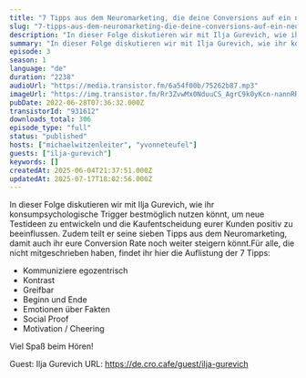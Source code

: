 ```yaml
---
title: "7 Tipps aus dem Neuromarketing, die deine Conversions auf ein neues Level heben"
slug: "7-tipps-aus-dem-neuromarketing-die-deine-conversions-auf-ein-neues-level-heben"
description: "In dieser Folge diskutieren wir mit Ilja Gurevich, wie ihr konsumpsychologische Trigger bestmöglich nutzen könnt, um neue Testideen zu entwickeln und die Kaufentscheidung eurer Kunden positiv zu beeinflussen. Zudem teilt er seine sieben Tipps aus dem Neuromarketing, damit auch ihr eure Conversion Rate noch weiter steigern könnt.Für alle, die nicht mitgeschrieben haben, findet ihr hier die Auflistung der 7 Tipps:\n- Kommuniziere egozentrisch\n- Kontrast\n- Greifbar\n- Beginn und Ende\n- Emotionen über Fakten\n- Social Proof\n- Motivation / Cheering\n\nViel Spaß beim Hören!\n\nGuest: Ilja Gurevich\nURL: https://de.cro.cafe/guest/ilja-gurevich"
summary: "In dieser Folge diskutieren wir mit Ilja Gurevich, wie ihr konsumpsychologische Trigger bestmöglich nutzen könnt, um neue Testideen zu entwickeln und die Kaufentscheidung eurer Kunden positiv zu beeinflussen. Zudem teilt er seine sieben Tipps aus dem Neuromarketing, damit auch ihr eure Conversion Rate noch weiter steigern könnt.\r\n\r\nViel Spaß beim Hören!"
episode: 3
season: 1
language: "de"
duration: "2238"
audioUrl: "https://media.transistor.fm/6a54f00b/75262b87.mp3"
imageUrl: "https://img.transistor.fm/Rr3ZvwMx0NduuCS_AgrC9k0yKcn-nannRRV3GkOVj_I/rs:fill:3000:3000:1/q:60/aHR0cHM6Ly9pbWct/dXBsb2FkLXByb2R1/Y3Rpb24udHJhbnNp/c3Rvci5mbS9hY2Ji/YzlhOTJlZDgyM2M4/NWQ0YWUwOWE1YjRi/ZTRhMS5wbmc.webp"
pubDate: 2022-06-28T07:36:32.000Z
transistorId: "931612"
downloads_total: 306
episode_type: "full"
status: "published"
hosts: ["michaelwitzenleiter", "yvonneteufel"]
guests: ["ilja-gurevich"]
keywords: []
createdAt: 2025-06-04T21:37:51.000Z
updatedAt: 2025-07-17T18:02:56.000Z
---
```


In dieser Folge diskutieren wir mit Ilja Gurevich, wie ihr konsumpsychologische Trigger bestmöglich nutzen könnt, um neue Testideen zu entwickeln und die Kaufentscheidung eurer Kunden positiv zu beeinflussen. Zudem teilt er seine sieben Tipps aus dem Neuromarketing, damit auch ihr eure Conversion Rate noch weiter steigern könnt.Für alle, die nicht mitgeschrieben haben, findet ihr hier die Auflistung der 7 Tipps:
- Kommuniziere egozentrisch
- Kontrast
- Greifbar
- Beginn und Ende
- Emotionen über Fakten
- Social Proof
- Motivation / Cheering

Viel Spaß beim Hören!

Guest: Ilja Gurevich
URL: https://de.cro.cafe/guest/ilja-gurevich
